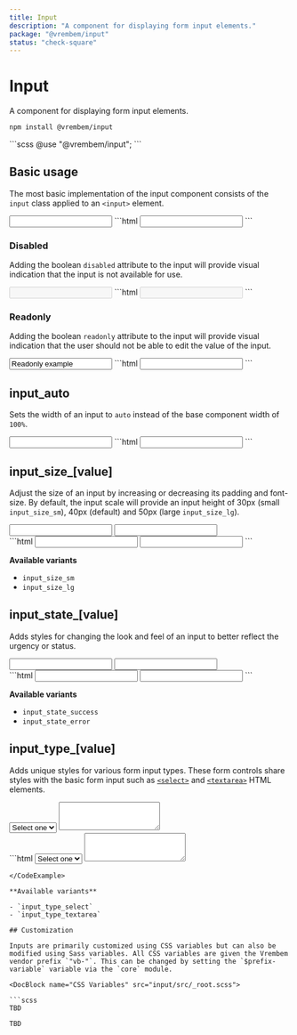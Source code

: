 ```yaml
---
title: Input
description: "A component for displaying form input elements."
package: "@vrembem/input"
status: "check-square"
---
```



# Input

A component for displaying form input elements.

```sh
npm install @vrembem/input
```

<CodeExample lang="scss">
  ```scss
  @use "@vrembem/input";
  ```
</CodeExample>

## Basic usage

The most basic implementation of the input component consists of the `input` class applied to an `<input>` element.

<CodeExample>
  <Fragment slot="output">
    <input class="input" type="text" />
  </Fragment>
  ```html
  <input class="input" type="text" />
  ```
</CodeExample>

### Disabled

Adding the boolean `disabled` attribute to the input will provide visual indication that the input is not available for use.

<CodeExample>
  <Fragment slot="output">
    <input class="input" type="text" disabled />
  </Fragment>
  ```html
  <input class="input" type="text" disabled />
  ```
</CodeExample>

### Readonly

Adding the boolean `readonly` attribute to the input will provide visual indication that the user should not be able to edit the value of the input.

<CodeExample>
  <Fragment slot="output">
    <input class="input" type="text" value="Readonly example" readonly />
  </Fragment>
  ```html
  <input class="input" type="text" readonly />
  ```
</CodeExample>

## input_auto

Sets the width of an input to `auto` instead of the base component width of `100%`.

<CodeExample>
  <Fragment slot="output">
    <input class="input input_auto" type="text" />
  </Fragment>
  ```html
  <input class="input input_auto" type="text" />
  ```
</CodeExample>

## input_size_[value]

Adjust the size of an input by increasing or decreasing its padding and font-size. By default, the input scale will provide an input height of 30px (small `input_size_sm`), 40px (default) and 50px (large `input_size_lg`).

<CodeExample>
  <div slot="output" class="gap-y">
    <input class="input input_size_sm" type="text" />
    <input class="input input_size_lg" type="text" />
  </div>
  ```html
  <input class="input input_size_sm" type="text" />
  <input class="input input_size_lg" type="text" />
  ```
</CodeExample>

**Available variants**

- `input_size_sm`
- `input_size_lg`

## input_state_[value]

Adds styles for changing the look and feel of an input to better reflect the urgency or status.

<CodeExample>
  <div slot="output" class="gap-y">
    <input class="input input_state_success" type="text" />
    <input class="input input_state_error" type="text" />
  </div>
  ```html
  <input class="input input_state_success" type="text" />
  <input class="input input_state_danger" type="text" />
  ```
</CodeExample>

**Available variants**

- `input_state_success`
- `input_state_error`

## input_type_[value]

Adds unique styles for various form input types. These form controls share styles with the basic form input such as [`<select>`](https://developer.mozilla.org/en-US/docs/Web/HTML/Element/select) and [`<textarea>`](https://developer.mozilla.org/en-US/docs/Web/HTML/Element/textarea) HTML elements.

<CodeExample resettable>
  <div slot="output" class="gap-y">
    <select class="input input_type_select" name="">
      <option value="">Select one</option>
      <option value="1">Option 1</option>
      <option value="2">Option 2</option>
      <option value="3">Option 3</option>
    </select>
    <textarea class="input input_type_textarea" rows="3"></textarea>
  </div>
  ```html
  <select class="input input_type_select" name="">
    <option value="">Select one</option>
    <option value="1">Option 1</option>
    <option value="2">Option 2</option>
    <option value="3">Option 3</option>
  </select>

  <textarea class="input input_type_textarea" rows="3"></textarea>
  ```
</CodeExample>

**Available variants**

- `input_type_select`
- `input_type_textarea`

## Customization

Inputs are primarily customized using CSS variables but can also be modified using Sass variables. All CSS variables are given the Vrembem vendor prefix `"vb-"`. This can be changed by setting the `$prefix-variable` variable via the `core` module.

<DocBlock name="CSS Variables" src="input/src/_root.scss">

  ```scss
  TBD
  ```
</DocBlock>

<DocBlock name="SCSS Variables" src="input/src/_variables.scss">

  ```scss
  TBD
  ```
</DocBlock>
